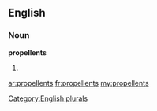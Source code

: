 ==English==

===Noun===
'''propellents'''

# {{plural of|[[propellent]]}}

[[Category:English plurals]]

[[ar:propellents]]
[[fr:propellents]]
[[my:propellents]]